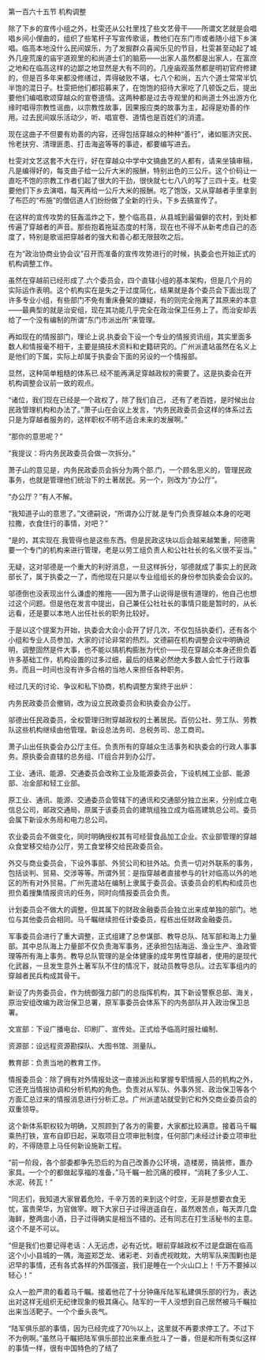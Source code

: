 

第一百六十五节 机构调整

除了下乡的宣传小组之外，杜雯还从公社里找了些文艺骨干――所谓文艺就是会唱唱乡间小俚曲的，组织了些笔杆子写宣传歌谣，教他们在东门市或者随小组下乡演唱。临高本地没什么民间娱乐，为了发掘群众喜闻乐见的节目，杜雯甚至动起了城外几座荒废的庙宇道观里的和尚道士们的脑筋――出家人虽然都是出家人，在富庶之地和在临高这样的边鄙之地显然是大有不同的。几座庙观虽然都是明初官府修建的，但是百多年来都没修缮过，弄得破败不堪，七八个和尚，五六个道士常常半饥半饱的混日子。杜雯把他们都招募来了，在饱饱的招待大家吃了几顿饭之后，提出要他们编唱歌颂穿越众的宣卷道情。这两种都是过去寺观里的和尚道士外出游方化缘时唱得宗教性谣曲，以宗教性故事，因果报应类的故事为主，起得是劝善的作用。过去民间娱乐活动少，听、唱宣卷、道情也是百姓们的消遣。

现在这曲子不但要有劝善的内容，还得包括穿越众的种种“善行”，诸如赈济灾民、怜老扶穷、清理匪患、打击海盗等等的事迹，都要编写进去。

杜雯对文艺这套不大在行，好在穿越众中学中文搞曲艺的人都有，请来坐镇审稿，凡是编得好的，每支曲子给一公斤大米的报酬，特别出色的三公斤。这个价码让一直吃不饱的宗教工作者们起了很大的干劲，很快就七七八八的写了三四十支。杜雯要他们下乡去演唱，每天再给一公斤大米的报酬。吃了饱饭，又从穿越者手里拿到了布匹的“布施”的僧侣道人们纷纷做了全新的行头，下乡去搞宣传了。

在这样的宣传攻势的狂轰滥炸之下，整个临高县，从县城到最偏僻的农村，到处都传遍了穿越者的声音。那些抱着拖延态度的村落，现在也不得不从新考虑自己的态度了，特别是歌谣把穿越者的强大和善心都无限鼓吹之后。

在为“政治协商业协会议”召开而准备的宣传攻势进行的时候，执委会也开始正式的机构调整工作。

虽然在穿越前已经形成了.六个委员会，四个直辖小组的基本架构，但是几个月的实际运作表明。这个机构实在是失之于过度简化，结果就是各个委员会下面出现了许多专业小组，有些部门不免有重床叠架的嫌疑，有的则完全拖离了其原来的本意――最典型的就是治安组，现在其功能几乎完全在政治保卫任务上了。而治安却丢给了一个没有编制的所谓“东门市派出所”来管理。

再如现在的情报部门，理论上说.执委会下设一个专业的情报资讯组，其实里面多数人和情报毫不相干，主要是搞技术资料和史籍研究的。广州派遣站虽然在名义上是他们的下属，实际上却属于执委会下面的另设的一个情报部。

显然，这种简单粗糙的体系已.经不能再满足穿越政权的需要了。这是执委会在开机构调整会议前一致的观点。

“诸位，我们现在已经是一个政权了，除了我们自己，.还有了老百姓，是时候出台民政管理机构和办法了。”萧子山在会议上发言，“内务民政委员会这样的体系过去只是为穿越者服务的，这样职权不明不适合未来的发展啊。”

“那你的意思呢？”

“我提议：将内务民政委员会做一次拆分。”

萧子山的意见是，内务民政委员会拆分为两个部.门，一个顾名思义的，管理民政事务，也就是管理他们统治下的土著居民。另一个，则改为“办公厅”。

“办公厅？”有人不解。

“我知道子山的意思了。”文德嗣说，“所谓办公厅就.是专门负责穿越众本身的吃喝拉撒，衣食住行的事情，对吧？”

“是的，其实现在.我管得也是这些东西。但是民政这块以后会越来越繁重，阿德需要一个专门的机构来进行管理，老是以劳工组负责人和公社社长的名义很不妥当。”

无疑，这对邬德是一个重大的利好消息，一旦这样拆分，邬德就成了事实上的民政部长了，属于执委之一了，而他现在只是以专业组组长的身份参加执委会会议的。

邬德倒也没表现出什么谦虚的推拖――因为萧子山说得是很有道理的，他自己也想过这个问题。但是他在发言中提出，自己兼任公社社长的事情只能是暂时的，从长远看，还是要以本地人出任社长的职务比较好。

于是以这个提案为开始，执委会大会小会开了好几次，不仅包括执委们，还有各个小组和专业人员参加，大家的讨论非常的热烈。文德嗣在机构调整会议中明确说明，调整固然是件大事，也不能以搞机构膨胀为代价――现在穿越众本身还担负着许多基础工作，机构设置的过多过细，最后的结果必然绝大多数人会忙于行政事务。而且一时间也没有许多合格的当地人来担任各种职务。

经过几天的讨论、争议和私下协商，机构调整方案终于出炉：

内务民政委员会撤销，改为设立民政委员会和执委会办公厅。

邬德出任民政委员，全权管理归附穿越政权的土著居民。百仞公社、劳工队、劳教队这些机构继续由他管理。新设总法务司、总税务司、总工商司。

萧子山出任执委会办公厅主任。负责所有的穿越众生活事务和执委会的行政人事事务。原执委会直辖的总务组、IT组合并到办公厅。

工业、通讯、能源、交通委员会改称工业及能源委员会，下设机械工业部、能源部、冶金部和轻工业部。

原工业、通讯、能源、交通委员会管辖下的通讯和交通部分独立出来，分别成立电信总公司，邮政交通局，原属于该委员会的建筑组独立成为临高建筑总公司。委员会属下新设水务局和电力总公司。

农业委员会不做变化，同时明确授权其有可经营食品加工企业。农业部管理的穿越众食堂移交给办公厅，劳工食堂移交给民政委员会。

外交与商业委员会，下设外事部、外贸公司和驻外站。负责一切对外联系的事务，包括谈判、贸易、交涉等等。所谓外贸：是指穿越者直接参与的针对临高以外的地区的所有对外贸易。广州先遣站在编制上隶属于委员会。该委员会的机构和成员也担负着搜集情报资讯的任务，同时向情报委员会负责。

计划委员会不做大的调整，但其属下的财政金融委员会独立出来成单独的部门。地位与其他委员会相同。马千瞩继续担任计委委员，程栋出任财政金融委员。

军事委员会进行了重大调整，正式组建了总参谋部、教导总队、陆军部和海上力量部。其中总队海上力量部不仅负责海军事务，还承担包括海运、渔业生产、渔政管理等所有海上事务。教导总队管理的是全体健康的成年男性穿越者，使用的是现代化武器，一旦发生意外土著军队不住的情况下，就动员教导总队。过去军事组内的穿越者民兵构成其骨干。

新设了内务委员会，作为统御强力部门的总指挥机构，其下新设警察总部、海关，原治安组改编为政治保卫总署，原军事委员会体系下的内务部队并入政治保卫总署。

文宣部：下设广播电台、印刷厂、宣传处。正式给予临高时报社编制、

资源部：设远程资源勘探队、大图书馆、测量队。

教育部：负责当地的教育工作。

情报委员会：除了拥有对外情报处这一直接派出和掌握专职情报人员的机构之外，它还充当情报协调和分析机构的角色。负责对从军队、外事外贸、政治保卫等各个方面汇总过来的情报消息进行分析汇总。广州派遣站就受到它和外交商业委员会的双重领导。

这个新体系职权较为明确，又照顾到了各方的需要，大家都比较满意。接着马千瞩乘热打铁，宣布自即日起，采取项目立项审批制度，任何部门未经过计委立项审批的，不得随意上马任何新设施新工程。

“前一阶段，各个部委都争先恐后的为自己改善办公环境，造楼房，搞装修，置办家具。一个个的都做起享福的准备，”马千瞩一脸沉痛的模样，“消耗了多少人工、水泥、砖瓦！”

“同志们，我知道大家冒着危险，千辛万苦的来到这个时空，无非是想要衣食无忧，富贵荣华，为官做宰。眼下大家日子过得逍遥自在，虽然艰苦点，每天弄几盘海鲜，整两盅小酒，日子过得确实是相当不错的。还有同志在打生活秘书的主意。这个不是不可以。

“但是我们也要记得老话：人无远虑，必有近忧。眼前穿越政权不过是盘踞在临高这个小小县城的一隅，海盗郑芝龙、诸彩老、刘香虎视眈眈，大明军队来围剿也是迟早的事情，还有各式各样的外国强盗，我们是睡在一个火山口上！千万不要掉以轻心！”

众人一脸严肃的看着马千瞩。接着他花了十分钟痛斥陆军私建俱乐部的行为，表达出对这样无组织无纪律现象的极其痛心。陆军的一干人没想到自己居然被马千瞩拉出来当活靶子。一个个垂头丧气。

“陆军俱乐部的事情，因为已经完成了70％以上，这里就不再要求停工了。不过下不为例啊。”虽然马千瞩把陆军俱乐部拉出来重点批斗了一番，但是和所有类似这样的事情一样，很有中国特色的了结了

